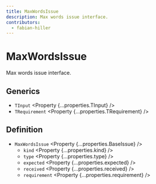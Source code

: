 ```yaml
---
title: MaxWordsIssue
description: Max words issue interface.
contributors:
  - fabian-hiller
---
```



# MaxWordsIssue

Max words issue interface.

## Generics

- `TInput` <Property {...properties.TInput} />
- `TRequirement` <Property {...properties.TRequirement} />

## Definition

- `MaxWordsIssue` <Property {...properties.BaseIssue} />
  - `kind` <Property {...properties.kind} />
  - `type` <Property {...properties.type} />
  - `expected` <Property {...properties.expected} />
  - `received` <Property {...properties.received} />
  - `requirement` <Property {...properties.requirement} />
